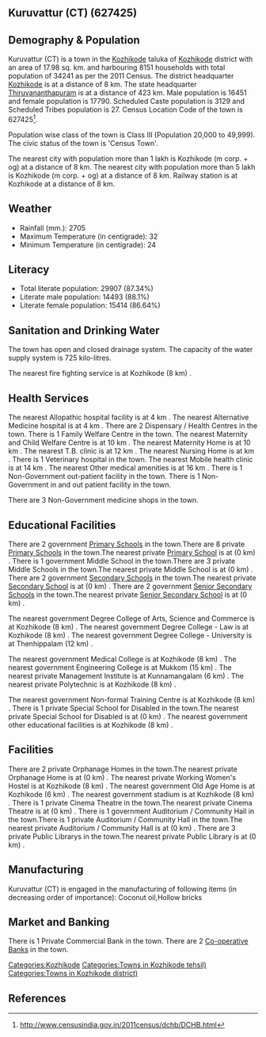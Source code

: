 {{Infobox settlement
| name=Kuruvattur (CT)
| native_name=
| native_name_lang=
| other_name=
| nickname=
| settlement_type=Town
| image_skyline=
| image_alt=
| image_caption=
| pushpin_map=India Kerala
| pushpin_label_position=right
| pushpin_map_alt=
| pushpin_map_caption=Location in Kerala, India
| latd=
| latm=
| lats=
| latNS=
| longd=
| longm=
| longs=
| longEW=
| coordinates_display=inline,title
| subdivision_type=Country
| subdivision_name={{flag|India}}
| subdivision_type1=[[States and territories of India|State]]
| subdivision_name1=Kerala 
| subdivision_type2=[[List of districts of India|District]]
| subdivision_name2=Kozhikode
| subdivision_type3=Tahsil
| subdivision_name3=Kozhikode
| website=
| established_title=<!-- Established -->
| established_date=
| founder=
| named_for=
| government_type=
| governing_body=
| unit_pref=Metric
| area_footnotes=
| area_rank=
| area_total_km2=17.98
| elevation_footnotes=
| elevation_m=
| population_total=34241
| population_as_of=2011
| population_rank=
| population_density_km2=1904
| population_demonym=
| population_footnotes=
| demographics_type1=Languages=
| demographics1_title1=Official=
| demographics1_info1=[[Malayalam language|Malayalam]]
| timezone1=[[Indian Standard Time|IST]]
| utc_offset1==+5:30
| postal_code_type=[[Postal Index Number|PIN]]
| postal_code=
| area_code_type=Telephone code
| area_code=
| registration_plate=
| blank1_name_sec1=Nearest city
| blank1_info_sec1=[[Kozhikode (m corp. + og)]]
| blank2_name_sec1=[[Human sex ratio|Sex ratio]]
| blank2_info_sec1=1081
| blank3_name_sec1=Literacy
| blank3_info_sec1=87.34%
| blank1_name_sec2=[[2011 Census of India|2011 census]] code
| blank1_info_sec2=627425
| footnotes=
}}

== Kuruvattur (CT) (627425) ==

== Demography & Population ==

Kuruvattur (CT) is a town in the [[Kozhikode]] taluka of [[Kozhikode]] district with an area of 17.98 sq. km. and harbouring 8151 households with total population of 34241 as per the 2011 Census. The district headquarter [[Kozhikode]] is at a distance of 8 km. The state headquarter [[Thiruvananthapuram]] is at a distance of 423 km. Male population is 16451 and female population is 17790. Scheduled Caste population is 3129 and Scheduled Tribes population is 27. Census Location Code of the town is 627425<ref>http://www.censusindia.gov.in/2011census/dchb/DCHB.html</ref>.

Population wise class of the town is Class III (Population 20,000 to 49,999).
The civic status of the town is 'Census Town'.

The nearest city with population more than 1 lakh is Kozhikode (m corp. + og) at a distance of 8 km. The nearest city with population more than 5 lakh is Kozhikode (m corp. + og) at a distance of 8 km. Railway station is at Kozhikode at a distance of 8 km.


== Weather ==  
* Rainfall (mm.): 2705 
* Maximum Temperature (in centigrade): 32
* Minimum Temperature (in centigrade): 24


== Literacy ==  
* Total literate population: 29907 (87.34%)
* Literate male population: 14493 (88.1%)
* Literate female population: 15414 (86.64%)


== Sanitation and Drinking Water ==  
The town has open and closed drainage system.
The capacity of the water supply system is 725 kilo-litres.

The nearest fire fighting service is at Kozhikode (8 km) .


== Health Services ==
The nearest Allopathic hospital facility is at 4 km .
The nearest Alternative Medicine hospital is at 4 km .
There are 2 Dispensary / Health Centres in the town.
There is 1 Family Welfare Centre in the town.
The nearest Maternity and Child Welfare Centre is at 10 km .
The nearest Maternity Home is at 10 km .
The nearest T.B. clinic is at 12 km .
The nearest Nursing Home is at  km .
There is 1 Veterinary hospital in the town.
The nearest Mobile health clinic is at 14 km .
The nearest Other medical amenities is at 16 km .
There is 1 Non-Government out-patient facility in the town.
There is 1 Non-Government in and out patient facility in the town.

There are 3 Non-Government medicine shops in the town.


== Educational Facilities ==
There are 2 government [[Primary School]]s in the town.There are 8 private [[Primary School]]s in the town.The nearest private [[Primary School]] is at  (0 km) .
There is 1 government Middle School in the town.There are 3 private Middle Schools in the town.The nearest private Middle School is at  (0 km) .
There are 2 government [[Secondary School]]s in the town.The nearest private [[Secondary School]] is at  (0 km) .
There are 2 government [[Senior Secondary School]]s in the town.The nearest private [[Senior Secondary School]] is at  (0 km) .
 
 
 
 
 
The nearest government Degree College of Arts, Science and Commerce is at Kozhikode (8 km) .
The nearest government Degree College - Law is at Kozhikode (8 km) .
The nearest government Degree College - University is at Thenhippalam (12 km) .
 
The nearest government Medical College is at Kozhikode (8 km) .
The nearest government Engineering College is at Mukkom (15 km) .
The nearest private Management Institute is at Kunnamangalam (6 km) .
The nearest private Polytechnic is at Kozhikode (8 km) .
 
The nearest government Non-formal Training Centre is at Kozhikode (8 km) .
There is 1 private Special School for Disabled in the town.The nearest private Special School for Disabled is at  (0 km) .
The nearest government other educational facilities is at Kozhikode (8 km) .


== Facilities ==
There are 2 private Orphanage Homes in the town.The nearest private Orphanage Home is at  (0 km) .
The nearest private Working Women's Hostel is at Kozhikode (8 km) .
The nearest government Old Age Home is at Kozhikode (6 km) .
The nearest government stadium is at Kozhikode (8 km) .
There is 1 private Cinema Theatre in the town.The nearest private Cinema Theatre is at  (0 km) .
There is 1 government Auditorium / Community Hall in the town.There is 1 private Auditorium / Community Hall in the town.The nearest private Auditorium / Community Hall is at  (0 km) .
There are 3 private Public Librarys in the town.The nearest private Public Library is at  (0 km) .


== Manufacturing ==
Kuruvattur (CT) is engaged in the manufacturing of following items (in decreasing order of importance): Coconut oil,Hollow bricks


== Market and Banking ==

There is 1 Private Commercial Bank in the town.
There are 2 [[Co-operative Bank]]s in the town.




[[Categories:Kozhikode]]
[[Categories:Towns in Kozhikode tehsil)]]
[[Categories:Towns in Kozhikode district)]]


== References ==
{{Reflist}}


